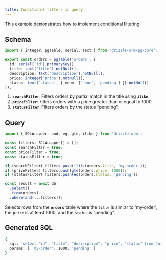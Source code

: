 ```yaml
---
title: Conditional filters in query
---
```


This example demonstrates how to implement conditional filtering.

## Schema

```ts
import { integer, pgTable, serial, text } from 'drizzle-orm/pg-core';

export const orders = pgTable('orders', {
  id: serial('id').primaryKey(),
  title: text('title').notNull(),
  description: text('description').notNull(),
  price: integer('price').notNull(),
  status: text('status', { enum: ['done', 'pending'] }).notNull(),
});
```

1. **`searchFilter`**: Filters orders by partial match in the title using **`ilike`**.
2. **`priceFilter`**: Filters orders with a price greater than or equal to 1000.
3. **`statusFilter`**: Filters orders by the status “pending”.

## Query

```ts
import { SQLWrapper, and, eq, gte, ilike } from 'drizzle-orm';

const filters: SQLWrapper[] = [];
const searchFilter = true;
const priceFilter = true;
const statusFilter = true;

if (searchFilter) filters.push(ilike(orders.title, 'my-order'));
if (priceFilter) filters.push(gte(orders.price, 1000));
if (statusFilter) filters.push(eq(orders.status, 'pending'));

const result = await db
  .select()
  .from(orders)
  .where(and(...filters));
```

Selects rows from the **`orders`** table where the `title` is similar to 'my-order', the `price` is at least 1000, and the `status` is “pending”.

## Generated SQL

```bash
{
  sql: 'select "id", "title", "description", "price", "status" from "orders" where ("orders"."title" ilike $1 and "orders"."price" >= $2 and "orders"."status" = $3)',
  params: [ 'my-order', 1000, 'pending' ]
}
```